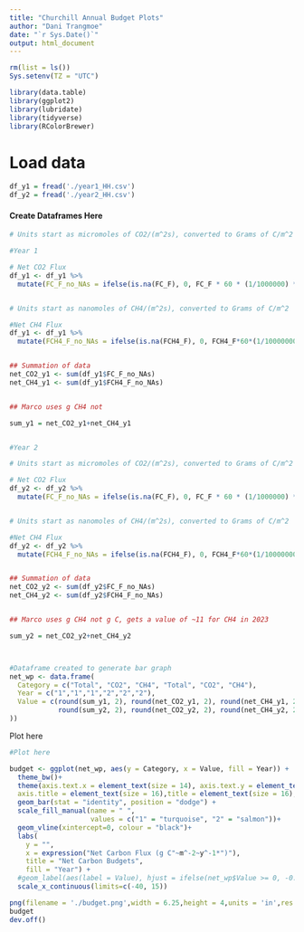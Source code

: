 ```yaml
---
title: "Churchill Annual Budget Plots"
author: "Dani Trangmoe"
date: "`r Sys.Date()`"
output: html_document
---
```


```r
rm(list = ls())
Sys.setenv(TZ = "UTC")

library(data.table)
library(ggplot2)
library(lubridate)
library(tidyverse)
library(RColorBrewer)

```

# Load data

```r

df_y1 = fread('./year1_HH.csv')
df_y2 = fread('./year2_HH.csv')

```


#### Create Dataframes Here

```r

# Units start as micromoles of CO2/(m^2s), converted to Grams of C/m^2

#Year 1

# Net CO2 Flux
df_y1 <- df_y1 %>%
  mutate(FC_F_no_NAs = ifelse(is.na(FC_F), 0, FC_F * 60 * (1/1000000) * 12 * 30))


# Units start as nanomoles of CH4/(m^2s), converted to Grams of C/m^2

#Net CH4 Flux
df_y1 <- df_y1 %>%
  mutate(FCH4_F_no_NAs = ifelse(is.na(FCH4_F), 0, FCH4_F*60*(1/1000000000)*12*30))


## Summation of data
net_CO2_y1 <- sum(df_y1$FC_F_no_NAs)
net_CH4_y1 <- sum(df_y1$FCH4_F_no_NAs) 


## Marco uses g CH4 not

sum_y1 = net_CO2_y1+net_CH4_y1


#Year 2 

# Units start as micromoles of CO2/(m^2s), converted to Grams of C/m^2

# Net CO2 Flux
df_y2 <- df_y2 %>%
  mutate(FC_F_no_NAs = ifelse(is.na(FC_F), 0, FC_F * 60 * (1/1000000) * 12 * 30))


# Units start as nanomoles of CH4/(m^2s), converted to Grams of C/m^2

#Net CH4 Flux
df_y2 <- df_y2 %>%
  mutate(FCH4_F_no_NAs = ifelse(is.na(FCH4_F), 0, FCH4_F*60*(1/1000000000)*12*30))


## Summation of data
net_CO2_y2 <- sum(df_y2$FC_F_no_NAs)
net_CH4_y2 <- sum(df_y2$FCH4_F_no_NAs) 


## Marco uses g CH4 not g C, gets a value of ~11 for CH4 in 2023

sum_y2 = net_CO2_y2+net_CH4_y2



#Dataframe created to generate bar graph
net_wp <- data.frame(
  Category = c("Total", "CO2", "CH4", "Total", "CO2", "CH4"),
  Year = c("1","1","1","2","2","2"),
  Value = c(round(sum_y1, 2), round(net_CO2_y1, 2), round(net_CH4_y1, 2), 
            round(sum_y2, 2), round(net_CO2_y2, 2), round(net_CH4_y2, 2)
))


```




Plot here
```r

#Plot here

budget <- ggplot(net_wp, aes(y = Category, x = Value, fill = Year)) +
  theme_bw()+
  theme(axis.text.x = element_text(size = 14), axis.text.y = element_text(size = 14), 
  axis.title = element_text(size = 16),title = element_text(size = 16), legend.position = 'none')+
  geom_bar(stat = "identity", position = "dodge") +
  scale_fill_manual(name = " ",
                    values = c("1" = "turquoise", "2" = "salmon"))+
  geom_vline(xintercept=0, colour = "black")+
  labs(
    y = "",
    x = expression("Net Carbon Flux (g C"~m^-2~y^-1*")"),
    title = "Net Carbon Budgets",
    fill = "Year") +
  #geom_label(aes(label = Value), hjust = ifelse(net_wp$Value >= 0, -0.3, 1.1), colour = "black", fill ="white", size = 5)+
  scale_x_continuous(limits=c(-40, 15))

png(filename = './budget.png',width = 6.25,height = 4,units = 'in',res = 2000)
budget
dev.off()


```


